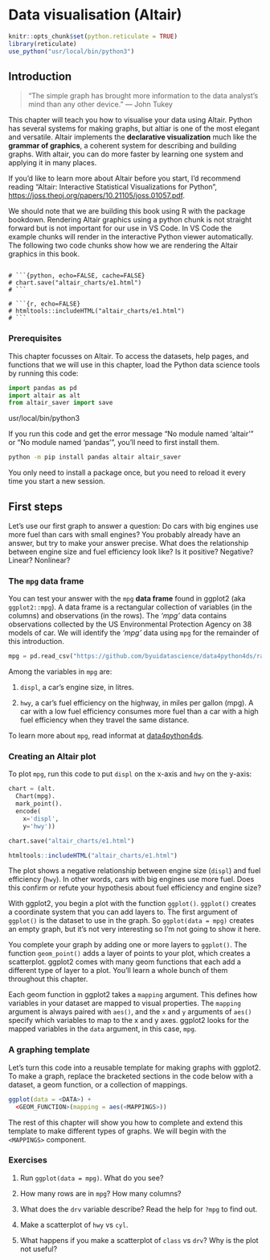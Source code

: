 # Data visualisation (Altair)

```r
knitr::opts_chunk$set(python.reticulate = TRUE)
library(reticulate)
use_python("usr/local/bin/python3")
```


## Introduction

> "The simple graph has brought more information to the data analyst’s mind 
> than any other device." --- John Tukey

This chapter will teach you how to visualise your data using Altair. Python has several systems for making graphs, but altiar is one of the most elegant and versatile. Altair implements the __declarative visualization__ much like the __grammar of graphics__, a coherent system for describing and building graphs. With altair, you can do more faster by learning one system and applying it in many places.

If you'd like to learn more about Altair before you start, I'd recommend reading "Altair: Interactive Statistical Visualizations for Python", <https://joss.theoj.org/papers/10.21105/joss.01057.pdf>.

We should note that we are building this book using R with the package bookdown.  Rendering Altair graphics using a python chunk is not straight forward but is not important for our use in VS Code. In VS Code the example chunks will render in the interactive Python viewer automatically. The following two code chunks show how we are rendering the Altair graphics in this book.

```

# ```{python, echo=FALSE, cache=FALSE}
# chart.save("altair_charts/e1.html")
# ```

# ```{r, echo=FALSE}
# htmltools::includeHTML("altair_charts/e1.html")
# ```

```

### Prerequisites

This chapter focusses on Altair. To access the datasets, help pages, and functions that we will use in this chapter, load the Python data science tools by running this code:

```python

import pandas as pd   
import altair as alt   
from altair_saver import save

```

usr/local/bin/python3

If you run this code and get the error message "No module named 'altair'" or "No module named 'pandas'", you'll need to first install them.

```bash
python -m pip install pandas altair altair_saver
```

You only need to install a package once, but you need to reload it every time you start a new session.

## First steps

Let's use our first graph to answer a question: Do cars with big engines use more fuel than cars with small engines? You probably already have an answer, but try to make your answer precise. What does the relationship between engine size and fuel efficiency look like? Is it positive? Negative? Linear? Nonlinear?

### The `mpg` data frame

You can test your answer with the `mpg` __data frame__ found in ggplot2 (aka  `ggplot2::mpg`). A data frame is a rectangular collection of variables (in the columns) and observations (in the rows). The *'mpg'* data contains observations collected by the US Environmental Protection Agency on 38 models of car. We will identify the *'mpg'* data using `mpg` for the remainder of this introduction.

```python

mpg = pd.read_csv("https://github.com/byuidatascience/data4python4ds/raw/master/data-raw/mpg/mpg.csv")

```

Among the variables in `mpg` are:

1. `displ`, a car's engine size, in litres.

1. `hwy`, a car's fuel efficiency on the highway, in miles per gallon (mpg). 
  A car with a low fuel efficiency consumes more fuel than a car with a high 
  fuel efficiency when they travel the same distance. 

To learn more about `mpg`, read informat at [data4python4ds](https://github.com/byuidatascience/data4python4ds/blob/master/data.md).

### Creating an Altair plot

To plot `mpg`, run this code to put `displ` on the x-axis and `hwy` on the y-axis:

```python

chart = (alt.
  Chart(mpg).
  mark_point().
  encode(
    x='displ',
    y='hwy'))

```

```python
chart.save("altair_charts/e1.html")
```

```r
htmltools::includeHTML("altair_charts/e1.html")
```

The plot shows a negative relationship between engine size (`displ`) and fuel efficiency (`hwy`). In other words, cars with big engines use more fuel. Does this confirm or refute your hypothesis about fuel efficiency and engine size?

With ggplot2, you begin a plot with the function `ggplot()`. `ggplot()` creates a coordinate system that you can add layers to. The first argument of `ggplot()` is the dataset to use in the graph. So `ggplot(data = mpg)` creates an empty graph, but it's not very interesting so I'm not going to show it here.

You complete your graph by adding one or more layers to `ggplot()`. The function `geom_point()` adds a layer of points to your plot, which creates a scatterplot. ggplot2 comes with many geom functions that each add a different type of layer to a plot. You'll learn a whole bunch of them throughout this chapter.

Each geom function in ggplot2 takes a `mapping` argument. This defines how variables in your dataset are mapped to visual properties. The `mapping` argument is always paired with `aes()`, and the `x` and `y` arguments of `aes()` specify which variables to map to the x and y axes. ggplot2 looks for the mapped variables in the `data` argument, in this case, `mpg`.

### A graphing template

Let's turn this code into a reusable template for making graphs with ggplot2. To make a graph, replace the bracketed sections in the code below with a dataset, a geom function, or a collection of mappings.

```r
ggplot(data = <DATA>) + 
  <GEOM_FUNCTION>(mapping = aes(<MAPPINGS>))
```

The rest of this chapter will show you how to complete and extend this template to make different types of graphs. We will begin with the `<MAPPINGS>` component.

### Exercises

1.  Run `ggplot(data = mpg)`. What do you see?

1.  How many rows are in `mpg`? How many columns?

1.  What does the `drv` variable describe?  Read the help for `?mpg` to find
    out.
     
1.  Make a scatterplot of `hwy` vs `cyl`.

1.  What happens if you make a scatterplot of `class` vs `drv`? Why is
    the plot not useful?

<!-- ## Aesthetic mappings -->

<!-- > "The greatest value of a picture is when it forces us to notice what we -->
<!-- > never expected to see." --- John Tukey -->

<!-- In the plot below, one group of points (highlighted in red) seems to fall outside of the linear trend. These cars have a higher mileage than you might expect. How can you explain these cars?  -->

<!-- ```{r, echo = FALSE} -->
<!-- ggplot(data = mpg, mapping = aes(x = displ, y = hwy)) + -->
<!--   geom_point() +  -->
<!--   geom_point(data = dplyr::filter(mpg, displ > 5, hwy > 20), colour = "red", size = 2.2) -->
<!-- ``` -->

<!-- Let's hypothesize that the cars are hybrids. One way to test this hypothesis is to look at the `class` value for each car. The `class` variable of the `mpg` dataset classifies cars into groups such as compact, midsize, and SUV. If the outlying points are hybrids, they should be classified as compact cars or, perhaps, subcompact cars (keep in mind that this data was collected before hybrid trucks and SUVs became popular). -->

<!-- You can add a third variable, like `class`, to a two dimensional scatterplot by mapping it to an __aesthetic__. An aesthetic is a visual property of the objects in your plot. Aesthetics include things like the size, the shape, or the color of your points. You can display a point (like the one below) in different ways by changing the values of its aesthetic properties. Since we already use the word "value" to describe data, let's use the word "level" to describe aesthetic properties. Here we change the levels of a point's size, shape, and color to make the point small, triangular, or blue: -->

<!-- ```{r, echo = FALSE, asp = 1/4} -->
<!-- ggplot() + -->
<!--   geom_point(aes(1, 1), size = 20) + -->
<!--   geom_point(aes(2, 1), size = 10) +  -->
<!--   geom_point(aes(3, 1), size = 20, shape = 17) +  -->
<!--   geom_point(aes(4, 1), size = 20, colour = "blue") +  -->
<!--   scale_x_continuous(NULL, limits = c(0.5, 4.5), labels = NULL) +  -->
<!--   scale_y_continuous(NULL, limits = c(0.9, 1.1), labels = NULL) +  -->
<!--   theme(aspect.ratio = 1/3) -->
<!-- ``` -->

<!-- You can convey information about your data by mapping the aesthetics in your plot to the variables in your dataset. For example, you can map the colors of your points to the `class` variable to reveal the class of each car. -->

<!-- ```{r} -->
<!-- ggplot(data = mpg) +  -->
<!--   geom_point(mapping = aes(x = displ, y = hwy, color = class)) -->
<!-- ``` -->

<!-- (If you prefer British English, like Hadley, you can use `colour` instead of `color`.) -->

<!-- To map an aesthetic to a variable, associate the name of the aesthetic to the name of the variable inside `aes()`. ggplot2 will automatically assign a unique level of the aesthetic (here a unique color) to each unique value of the variable, a process known as __scaling__. ggplot2 will also add a legend that explains which levels correspond to which values. -->

<!-- The colors reveal that many of the unusual points are two-seater cars. These cars don't seem like hybrids, and are, in fact, sports cars! Sports cars have large engines like SUVs and pickup trucks, but small bodies like midsize and compact cars, which improves their gas mileage. In hindsight, these cars were unlikely to be hybrids since they have large engines. -->

<!-- In the above example, we mapped `class` to the color aesthetic, but we could have mapped `class` to the size aesthetic in the same way. In this case, the exact size of each point would reveal its class affiliation. We get a _warning_ here, because mapping an unordered variable (`class`) to an ordered aesthetic (`size`) is not a good idea. -->

<!-- ```{r} -->
<!-- ggplot(data = mpg) +  -->
<!--   geom_point(mapping = aes(x = displ, y = hwy, size = class)) -->
<!-- ``` -->

<!-- Or we could have mapped `class` to the _alpha_ aesthetic, which controls the transparency of the points, or to the shape aesthetic, which controls the shape of the points. -->

<!-- ```{r out.width = "50%", fig.align = 'default', warning = FALSE, fig.asp = 1/2, fig.cap =""} -->
<!-- # Left -->
<!-- ggplot(data = mpg) +  -->
<!--   geom_point(mapping = aes(x = displ, y = hwy, alpha = class)) -->

<!-- # Right -->
<!-- ggplot(data = mpg) +  -->
<!--   geom_point(mapping = aes(x = displ, y = hwy, shape = class)) -->
<!-- ``` -->

<!-- What happened to the SUVs? ggplot2 will only use six shapes at a time. By default, additional groups will go unplotted when you use the shape aesthetic. -->

<!-- For each aesthetic, you use `aes()` to associate the name of the aesthetic with a variable to display. The `aes()` function gathers together each of the aesthetic mappings used by a layer and passes them to the layer's mapping argument. The syntax highlights a useful insight about `x` and `y`: the x and y locations of a point are themselves aesthetics, visual properties that you can map to variables to display information about the data.  -->

<!-- Once you map an aesthetic, ggplot2 takes care of the rest. It selects a reasonable scale to use with the aesthetic, and it constructs a legend that explains the mapping between levels and values. For x and y aesthetics, ggplot2 does not create a legend, but it creates an axis line with tick marks and a label. The axis line acts as a legend; it explains the mapping between locations and values. -->

<!-- You can also _set_ the aesthetic properties of your geom manually. For example, we can make all of the points in our plot blue: -->

<!-- ```{r} -->
<!-- ggplot(data = mpg) +  -->
<!--   geom_point(mapping = aes(x = displ, y = hwy), color = "blue") -->
<!-- ``` -->

<!-- Here, the color doesn't convey information about a variable, but only changes the appearance of the plot. To set an aesthetic manually, set the aesthetic by name as an argument of your geom function; i.e. it goes _outside_ of `aes()`. You'll need to pick a level that makes sense for that aesthetic: -->

<!-- * The name of a color as a character string. -->

<!-- * The size of a point in mm. -->

<!-- * The shape of a point as a number, as shown in Figure \@ref(fig:shapes). -->

<!-- ```{r shapes, echo = FALSE, out.width = "75%", fig.asp = 1/3, fig.cap="R has 25 built in shapes that are identified by numbers. There are some seeming duplicates: for example, 0, 15, and 22 are all squares. The difference comes from the interaction of the `colour` and `fill` aesthetics. The hollow shapes (0--14) have a border determined by `colour`; the solid shapes (15--18) are filled with `colour`; the filled shapes (21--24) have a border of `colour` and are filled with `fill`.", warning = FALSE} -->
<!-- shapes <- tibble( -->
<!--   shape = c(0, 1, 2, 5, 3, 4, 6:19, 22, 21, 24, 23, 20), -->
<!--   x = (0:24 %/% 5) / 2, -->
<!--   y = (-(0:24 %% 5)) / 4 -->
<!-- ) -->
<!-- ggplot(shapes, aes(x, y)) +  -->
<!--   geom_point(aes(shape = shape), size = 5, fill = "red") + -->
<!--   geom_text(aes(label = shape), hjust = 0, nudge_x = 0.15) + -->
<!--   scale_shape_identity() + -->
<!--   expand_limits(x = 4.1) + -->
<!--   scale_x_continuous(NULL, breaks = NULL) +  -->
<!--   scale_y_continuous(NULL, breaks = NULL, limits = c(-1.2, 0.2)) +  -->
<!--   theme_minimal() + -->
<!--   theme(aspect.ratio = 1/2.75) -->
<!-- ``` -->

<!-- ### Exercises -->

<!-- 1.  What's gone wrong with this code? Why are the points not blue? -->

<!--     ```{r} -->
<!--     ggplot(data = mpg) +  -->
<!--       geom_point(mapping = aes(x = displ, y = hwy, color = "blue")) -->
<!--     ``` -->

<!-- 1.  Which variables in `mpg` are categorical? Which variables are continuous?  -->
<!--     (Hint: type `?mpg` to read the documentation for the dataset). How -->
<!--     can you see this information when you run `mpg`? -->

<!-- 1.  Map a continuous variable to `color`, `size`, and `shape`. How do -->
<!--     these aesthetics behave differently for categorical vs. continuous -->
<!--     variables?  -->

<!-- 1.  What happens if you map the same variable to multiple aesthetics?  -->

<!-- 1.  What does the `stroke` aesthetic do? What shapes does it work with? -->
<!--     (Hint: use `?geom_point`) -->

<!-- 1.  What happens if you map an aesthetic to something other than a variable  -->
<!--     name, like `aes(colour = displ < 5)`?  Note, you'll also need to specify x and y. -->

<!-- ## Common problems -->

<!-- As you start to run R code, you're likely to run into problems. Don't worry --- it happens to everyone. I have been writing R code for years, and every day I still write code that doesn't work!  -->

<!-- Start by carefully comparing the code that you're running to the code in the book. R is extremely picky, and a misplaced character can make all the difference. Make sure that every `(` is matched with a `)` and every `"` is paired with another `"`. Sometimes you'll run the code and nothing happens. Check the left-hand of your console: if it's a `+`, it means that R doesn't think you've typed a complete expression and it's waiting for you to finish it. In this case, it's usually easy to start from scratch again by pressing ESCAPE to abort processing the current command. -->

<!-- One common problem when creating ggplot2 graphics is to put the `+` in the wrong place: it has to come at the end of the line, not the start. In other words, make sure you haven't accidentally written code like this: -->

<!-- ```R -->
<!-- ggplot(data = mpg)  -->
<!-- + geom_point(mapping = aes(x = displ, y = hwy)) -->
<!-- ``` -->

<!-- If you're still stuck, try the help. You can get help about any R function by running `?function_name` in the console, or selecting the function name and pressing F1 in RStudio. Don't worry if the help doesn't seem that helpful - instead skip down to the examples and look for code that matches what you're trying to do. -->

<!-- If that doesn't help, carefully read the error message. Sometimes the answer will be buried there! But when you're new to R, the answer might be in the error message but you don't yet know how to understand it. Another great tool is Google: try googling the error message, as it's likely someone else has had the same problem, and has gotten help online. -->

<!-- ## Facets -->

<!-- One way to add additional variables is with aesthetics. Another way, particularly useful for categorical variables, is to split your plot into __facets__, subplots that each display one subset of the data.  -->

<!-- To facet your plot by a single variable, use `facet_wrap()`. The first argument of `facet_wrap()` should be a formula, which you create with `~` followed by a variable name (here "formula" is the name of a data structure in R, not a synonym for "equation"). The variable that you pass to `facet_wrap()` should be discrete.  -->

<!-- ```{r} -->
<!-- ggplot(data = mpg) +  -->
<!--   geom_point(mapping = aes(x = displ, y = hwy)) +  -->
<!--   facet_wrap(~ class, nrow = 2) -->
<!-- ``` -->

<!-- To facet your plot on the combination of two variables, add `facet_grid()` to your plot call. The first argument of `facet_grid()` is also a formula. This time the formula should contain two variable names separated by a `~`.  -->

<!-- ```{r} -->
<!-- ggplot(data = mpg) +  -->
<!--   geom_point(mapping = aes(x = displ, y = hwy)) +  -->
<!--   facet_grid(drv ~ cyl) -->
<!-- ``` -->

<!-- If you prefer to not facet in the rows or columns dimension, use a `.` instead of a variable name, e.g. `+ facet_grid(. ~ cyl)`. -->

<!-- ### Exercises -->

<!-- 1.  What happens if you facet on a continuous variable? -->

<!-- 1.  What do the empty cells in plot with `facet_grid(drv ~ cyl)` mean? -->
<!--     How do they relate to this plot? -->

<!--     ```{r, eval = FALSE} -->
<!--     ggplot(data = mpg) +  -->
<!--       geom_point(mapping = aes(x = drv, y = cyl)) -->
<!--     ``` -->

<!-- 1.  What plots does the following code make? What does `.` do? -->

<!--     ```{r eval = FALSE} -->
<!--     ggplot(data = mpg) +  -->
<!--       geom_point(mapping = aes(x = displ, y = hwy)) + -->
<!--       facet_grid(drv ~ .) -->

<!--     ggplot(data = mpg) +  -->
<!--       geom_point(mapping = aes(x = displ, y = hwy)) + -->
<!--       facet_grid(. ~ cyl) -->
<!--     ``` -->

<!-- 1.  Take the first faceted plot in this section: -->

<!--     ```{r, eval = FALSE} -->
<!--     ggplot(data = mpg) +  -->
<!--       geom_point(mapping = aes(x = displ, y = hwy)) +  -->
<!--       facet_wrap(~ class, nrow = 2) -->
<!--     ``` -->

<!--     What are the advantages to using faceting instead of the colour aesthetic? -->
<!--     What are the disadvantages? How might the balance change if you had a  -->
<!--     larger dataset? -->

<!-- 1.  Read `?facet_wrap`. What does `nrow` do? What does `ncol` do? What other -->
<!--     options control the layout of the individual panels? Why doesn't -->
<!--     `facet_grid()` have `nrow` and `ncol` arguments? -->

<!-- 1.  When using `facet_grid()` you should usually put the variable with more -->
<!--     unique levels in the columns. Why? -->

<!-- ## Geometric objects -->

<!-- How are these two plots similar?  -->

<!-- ```{r echo = FALSE, out.width = "50%", fig.align="default", message = FALSE} -->
<!-- ggplot(data = mpg) +  -->
<!--   geom_point(mapping = aes(x = displ, y = hwy)) -->

<!-- ggplot(data = mpg) +  -->
<!--   geom_smooth(mapping = aes(x = displ, y = hwy)) -->
<!-- ``` -->

<!-- Both plots contain the same x variable, the same y variable, and both describe the same data. But the plots are not identical. Each plot uses a different visual object to represent the data. In ggplot2 syntax, we say that they use different __geoms__. -->

<!-- A __geom__ is the geometrical object that a plot uses to represent data. People often describe plots by the type of geom that the plot uses. For example, bar charts use bar geoms, line charts use line geoms, boxplots use boxplot geoms, and so on. Scatterplots break the trend; they use the point geom. As we see above, you can use different geoms to plot the same data. The plot on the left uses the point geom, and the plot on the right uses the smooth geom, a smooth line fitted to the data.  -->

<!-- To change the geom in your plot, change the geom function that you add to `ggplot()`. For instance, to make the plots above, you can use this code: -->

<!-- ```{r eval = FALSE} -->
<!-- # left -->
<!-- ggplot(data = mpg) +  -->
<!--   geom_point(mapping = aes(x = displ, y = hwy)) -->

<!-- # right -->
<!-- ggplot(data = mpg) +  -->
<!--   geom_smooth(mapping = aes(x = displ, y = hwy)) -->
<!-- ``` -->

<!-- Every geom function in ggplot2 takes a `mapping` argument. However, not every aesthetic works with every geom. You could set the shape of a point, but you couldn't set the "shape" of a line. On the other hand, you _could_ set the linetype of a line. `geom_smooth()` will draw a different line, with a different linetype, for each unique value of the variable that you map to linetype. -->

<!-- ```{r message = FALSE} -->
<!-- ggplot(data = mpg) +  -->
<!--   geom_smooth(mapping = aes(x = displ, y = hwy, linetype = drv)) -->
<!-- ``` -->

<!-- Here `geom_smooth()` separates the cars into three lines based on their `drv` value, which describes a car's drivetrain. One line describes all of the points with a `4` value, one line describes all of the points with an `f` value, and one line describes all of the points with an `r` value. Here, `4` stands for four-wheel drive, `f` for front-wheel drive, and `r` for rear-wheel drive. -->

<!-- If this sounds strange, we can make it more clear by overlaying the lines on top of the raw data and then coloring everything according to `drv`.  -->

<!-- ```{r echo = FALSE, message = FALSE} -->
<!-- ggplot(data = mpg, mapping = aes(x = displ, y = hwy, color = drv)) +  -->
<!--   geom_point() + -->
<!--   geom_smooth(mapping = aes(linetype = drv)) -->
<!-- ``` -->

<!-- Notice that this plot contains two geoms in the same graph! If this makes you excited, buckle up. We will learn how to place multiple geoms in the same plot very soon. -->

<!-- ggplot2 provides over 40 geoms, and extension packages provide even more (see <https://www.ggplot2-exts.org> for a sampling). The best way to get a comprehensive overview is the ggplot2 cheatsheet, which you can find at <http://rstudio.com/cheatsheets>. To learn more about any single geom, use help: `?geom_smooth`. -->

<!-- Many geoms, like `geom_smooth()`, use a single geometric object to display multiple rows of data. For these geoms, you can set the `group` aesthetic to a categorical variable to draw multiple objects. ggplot2 will draw a separate object for each unique value of the grouping variable. In practice, ggplot2 will automatically group the data for these geoms whenever you map an aesthetic to a discrete variable (as in the `linetype` example). It is convenient to rely on this feature because the group aesthetic by itself does not add a legend or distinguishing features to the geoms. -->

<!-- ```{r, fig.width = 3, fig.align = 'default', out.width = "33%", message = FALSE} -->
<!-- ggplot(data = mpg) + -->
<!--   geom_smooth(mapping = aes(x = displ, y = hwy)) -->

<!-- ggplot(data = mpg) + -->
<!--   geom_smooth(mapping = aes(x = displ, y = hwy, group = drv)) -->

<!-- ggplot(data = mpg) + -->
<!--   geom_smooth( -->
<!--     mapping = aes(x = displ, y = hwy, color = drv), -->
<!--     show.legend = FALSE -->
<!--   ) -->
<!-- ``` -->

<!-- To display multiple geoms in the same plot, add multiple geom functions to `ggplot()`: -->

<!-- ```{r, message = FALSE} -->
<!-- ggplot(data = mpg) +  -->
<!--   geom_point(mapping = aes(x = displ, y = hwy)) + -->
<!--   geom_smooth(mapping = aes(x = displ, y = hwy)) -->
<!-- ``` -->

<!-- This, however, introduces some duplication in our code. Imagine if you wanted to change the y-axis to display `cty` instead of `hwy`. You'd need to change the variable in two places, and you might forget to update one. You can avoid this type of repetition by passing a set of mappings to `ggplot()`. ggplot2 will treat these mappings as global mappings that apply to each geom in the graph.  In other words, this code will produce the same plot as the previous code: -->

<!-- ```{r, eval = FALSE} -->
<!-- ggplot(data = mpg, mapping = aes(x = displ, y = hwy)) +  -->
<!--   geom_point() +  -->
<!--   geom_smooth() -->
<!-- ``` -->

<!-- If you place mappings in a geom function, ggplot2 will treat them as local mappings for the layer. It will use these mappings to extend or overwrite the global mappings _for that layer only_. This makes it possible to display different aesthetics in different layers. -->

<!-- ```{r, message = FALSE} -->
<!-- ggplot(data = mpg, mapping = aes(x = displ, y = hwy)) +  -->
<!--   geom_point(mapping = aes(color = class)) +  -->
<!--   geom_smooth() -->
<!-- ``` -->

<!-- You can use the same idea to specify different `data` for each layer. Here, our smooth line displays just a subset of the `mpg` dataset, the subcompact cars. The local data argument in `geom_smooth()` overrides the global data argument in `ggplot()` for that layer only. -->

<!-- ```{r, message = FALSE} -->
<!-- ggplot(data = mpg, mapping = aes(x = displ, y = hwy)) +  -->
<!--   geom_point(mapping = aes(color = class)) +  -->
<!--   geom_smooth(data = filter(mpg, class == "subcompact"), se = FALSE) -->
<!-- ``` -->

<!-- (You'll learn how `filter()` works in the chapter on data transformations: for now, just know that this command selects only the subcompact cars.) -->

<!-- ### Exercises -->

<!-- 1.  What geom would you use to draw a line chart? A boxplot?  -->
<!--     A histogram? An area chart? -->

<!-- 1.  Run this code in your head and predict what the output will look like. -->
<!--     Then, run the code in R and check your predictions. -->

<!--     ```{r, eval = FALSE} -->
<!--     ggplot(data = mpg, mapping = aes(x = displ, y = hwy, color = drv)) +  -->
<!--       geom_point() +  -->
<!--       geom_smooth(se = FALSE) -->
<!--     ``` -->

<!-- 1.  What does `show.legend = FALSE` do?  What happens if you remove it?   -->
<!--     Why do you think I used it earlier in the chapter? -->

<!-- 1.  What does the `se` argument to `geom_smooth()` do? -->


<!-- 1.  Will these two graphs look different? Why/why not? -->

<!--     ```{r, eval = FALSE} -->
<!--     ggplot(data = mpg, mapping = aes(x = displ, y = hwy)) +  -->
<!--       geom_point() +  -->
<!--       geom_smooth() -->

<!--     ggplot() +  -->
<!--       geom_point(data = mpg, mapping = aes(x = displ, y = hwy)) +  -->
<!--       geom_smooth(data = mpg, mapping = aes(x = displ, y = hwy)) -->
<!--     ``` -->

<!-- 1.  Recreate the R code necessary to generate the following graphs. -->

<!--     ```{r echo = FALSE, fig.width = 3, out.width = "50%", fig.align = "default", message = FALSE} -->
<!--     ggplot(data = mpg, mapping = aes(x = displ, y = hwy)) +  -->
<!--       geom_point() +  -->
<!--       geom_smooth(se = FALSE) -->
<!--     ggplot(data = mpg, mapping = aes(x = displ, y = hwy)) +  -->
<!--       geom_smooth(aes(group = drv), se = FALSE) + -->
<!--       geom_point() -->
<!--     ggplot(data = mpg, mapping = aes(x = displ, y = hwy, color = drv)) +  -->
<!--       geom_point() +  -->
<!--       geom_smooth(se = FALSE) -->
<!--     ggplot(data = mpg, mapping = aes(x = displ, y = hwy)) +  -->
<!--       geom_point(aes(color = drv)) +  -->
<!--       geom_smooth(se = FALSE) -->
<!--     ggplot(data = mpg, mapping = aes(x = displ, y = hwy)) +  -->
<!--       geom_point(aes(color = drv)) + -->
<!--       geom_smooth(aes(linetype = drv), se = FALSE) -->
<!--     ggplot(data = mpg, mapping = aes(x = displ, y = hwy)) +  -->
<!--       geom_point(size = 4, colour = "white") +  -->
<!--       geom_point(aes(colour = drv)) -->
<!--     ``` -->

<!-- ## Statistical transformations -->

<!-- Next, let's take a look at a bar chart. Bar charts seem simple, but they are interesting because they reveal something subtle about plots. Consider a basic bar chart, as drawn with `geom_bar()`. The following chart displays the total number of diamonds in the `diamonds` dataset, grouped by `cut`. The `diamonds` dataset comes in ggplot2 and contains information about ~54,000 diamonds, including the `price`, `carat`, `color`, `clarity`, and `cut` of each diamond. The chart shows that more diamonds are available with high quality cuts than with low quality cuts.  -->

<!-- ```{r} -->
<!-- ggplot(data = diamonds) +  -->
<!--   geom_bar(mapping = aes(x = cut)) -->
<!-- ``` -->

<!-- On the x-axis, the chart displays `cut`, a variable from `diamonds`. On the y-axis, it displays count, but count is not a variable in `diamonds`! Where does count come from? Many graphs, like scatterplots, plot the raw values of your dataset. Other graphs, like bar charts, calculate new values to plot: -->

<!-- * bar charts, histograms, and frequency polygons bin your data  -->
<!--   and then plot bin counts, the number of points that fall in each bin. -->

<!-- * smoothers fit a model to your data and then plot predictions from the -->
<!--   model. -->

<!-- * boxplots compute a robust summary of the distribution and then display a  -->
<!--   specially formatted box. -->

<!-- The algorithm used to calculate new values for a graph is called a __stat__, short for statistical transformation. The figure below describes how this process works with `geom_bar()`. -->

<!-- ```{r, echo = FALSE, out.width = "100%"} -->
<!-- knitr::include_graphics("images/visualization-stat-bar.png") -->
<!-- ``` -->

<!-- You can learn which stat a geom uses by inspecting the default value for the `stat` argument. For example, `?geom_bar` shows that the default value for `stat` is "count", which means that `geom_bar()` uses `stat_count()`. `stat_count()` is documented on the same page as `geom_bar()`, and if you scroll down you can find a section called "Computed variables". That describes how it computes two new variables: `count` and `prop`. -->

<!-- You can generally use geoms and stats interchangeably. For example, you can recreate the previous plot using `stat_count()` instead of `geom_bar()`: -->

<!-- ```{r} -->
<!-- ggplot(data = diamonds) +  -->
<!--   stat_count(mapping = aes(x = cut)) -->
<!-- ``` -->

<!-- This works because every geom has a default stat; and every stat has a default geom. This means that you can typically use geoms without worrying about the underlying statistical transformation. There are three reasons you might need to use a stat explicitly: -->

<!-- 1.  You might want to override the default stat. In the code below, I change  -->
<!--     the stat of `geom_bar()` from count (the default) to identity. This lets  -->
<!--     me map the height of the bars to the raw values of a $y$ variable.  -->
<!--     Unfortunately when people talk about bar charts casually, they might be -->
<!--     referring to this type of bar chart, where the height of the bar is already -->
<!--     present in the data, or the previous bar chart where the height of the bar -->
<!--     is generated by counting rows. -->

<!--     ```{r, warning = FALSE} -->
<!--     demo <- tribble( -->
<!--       ~cut,         ~freq, -->
<!--       "Fair",       1610, -->
<!--       "Good",       4906, -->
<!--       "Very Good",  12082, -->
<!--       "Premium",    13791, -->
<!--       "Ideal",      21551 -->
<!--     ) -->

<!--     ggplot(data = demo) + -->
<!--       geom_bar(mapping = aes(x = cut, y = freq), stat = "identity") -->
<!--     ``` -->

<!--     (Don't worry that you haven't seen `<-` or `tribble()` before. You might be -->
<!--     able to guess at their meaning from the context, and you'll learn exactly -->
<!--     what they do soon!) -->

<!-- 1.  You might want to override the default mapping from transformed variables -->
<!--     to aesthetics. For example, you might want to display a bar chart of -->
<!--     proportion, rather than count: -->

<!--     ```{r} -->
<!--     ggplot(data = diamonds) +  -->
<!--       geom_bar(mapping = aes(x = cut, y = stat(prop), group = 1)) -->
<!--     ``` -->

<!--     To find the variables computed by the stat, look for the help section -->
<!--     titled "computed variables". -->

<!-- 1.  You might want to draw greater attention to the statistical transformation -->
<!--     in your code. For example, you might use `stat_summary()`, which -->
<!--     summarises the y values for each unique x value, to draw  -->
<!--     attention to the summary that you're computing: -->

<!--     ```{r} -->
<!--     ggplot(data = diamonds) +  -->
<!--       stat_summary( -->
<!--         mapping = aes(x = cut, y = depth), -->
<!--         fun.ymin = min, -->
<!--         fun.ymax = max, -->
<!--         fun.y = median -->
<!--       ) -->
<!--     ``` -->

<!-- ggplot2 provides over 20 stats for you to use. Each stat is a function, so you can get help in the usual way, e.g. `?stat_bin`. To see a complete list of stats, try the ggplot2 cheatsheet. -->

<!-- ### Exercises -->

<!-- 1.  What is the default geom associated with `stat_summary()`? How could -->
<!--     you rewrite the previous plot to use that geom function instead of the  -->
<!--     stat function? -->

<!-- 1.  What does `geom_col()` do? How is it different to `geom_bar()`? -->

<!-- 1.  Most geoms and stats come in pairs that are almost always used in  -->
<!--     concert. Read through the documentation and make a list of all the  -->
<!--     pairs. What do they have in common? -->

<!-- 1.  What variables does `stat_smooth()` compute? What parameters control -->
<!--     its behaviour? -->

<!-- 1.  In our proportion bar chart, we need to set `group = 1`. Why? In other -->
<!--     words what is the problem with these two graphs? -->

<!--     ```{r, eval = FALSE} -->
<!--     ggplot(data = diamonds) +  -->
<!--       geom_bar(mapping = aes(x = cut, y = ..prop..)) -->
<!--     ggplot(data = diamonds) +  -->
<!--       geom_bar(mapping = aes(x = cut, fill = color, y = ..prop..)) -->
<!--     ``` -->


<!-- ## Position adjustments -->

<!-- There's one more piece of magic associated with bar charts. You can colour a bar chart using either the `colour` aesthetic, or, more usefully, `fill`: -->

<!-- ```{r out.width = "50%", fig.align = "default"} -->
<!-- ggplot(data = diamonds) +  -->
<!--   geom_bar(mapping = aes(x = cut, colour = cut)) -->
<!-- ggplot(data = diamonds) +  -->
<!--   geom_bar(mapping = aes(x = cut, fill = cut)) -->
<!-- ``` -->

<!-- Note what happens if you map the fill aesthetic to another variable, like `clarity`: the bars are automatically stacked. Each colored rectangle represents a combination of `cut` and `clarity`. -->

<!-- ```{r} -->
<!-- ggplot(data = diamonds) +  -->
<!--   geom_bar(mapping = aes(x = cut, fill = clarity)) -->
<!-- ``` -->

<!-- The stacking is performed automatically by the __position adjustment__ specified by the `position` argument. If you don't want a stacked bar chart, you can use one of three other options: `"identity"`, `"dodge"` or `"fill"`. -->

<!-- *   `position = "identity"` will place each object exactly where it falls in  -->
<!--     the context of the graph. This is not very useful for bars, because it -->
<!--     overlaps them. To see that overlapping we either need to make the bars -->
<!--     slightly transparent by setting `alpha` to a small value, or completely -->
<!--     transparent by setting `fill = NA`. -->

<!--     ```{r out.width = "50%", fig.align = "default"} -->
<!--     ggplot(data = diamonds, mapping = aes(x = cut, fill = clarity)) +  -->
<!--       geom_bar(alpha = 1/5, position = "identity") -->
<!--     ggplot(data = diamonds, mapping = aes(x = cut, colour = clarity)) +  -->
<!--       geom_bar(fill = NA, position = "identity") -->
<!--     ``` -->

<!--     The identity position adjustment is more useful for 2d geoms, like points, -->
<!--     where it is the default. -->

<!-- *   `position = "fill"` works like stacking, but makes each set of stacked bars -->
<!--     the same height. This makes it easier to compare proportions across  -->
<!--     groups. -->

<!--     ```{r} -->
<!--     ggplot(data = diamonds) +  -->
<!--       geom_bar(mapping = aes(x = cut, fill = clarity), position = "fill") -->
<!--     ``` -->

<!-- *   `position = "dodge"` places overlapping objects directly _beside_ one  -->
<!--     another. This makes it easier to compare individual values. -->

<!--     ```{r} -->
<!--     ggplot(data = diamonds) +  -->
<!--       geom_bar(mapping = aes(x = cut, fill = clarity), position = "dodge") -->
<!--     ``` -->

<!-- There's one other type of adjustment that's not useful for bar charts, but it can be very useful for scatterplots. Recall our first scatterplot. Did you notice that the plot displays only 126 points, even though there are 234 observations in the dataset? -->

<!-- ```{r echo = FALSE} -->
<!-- ggplot(data = mpg) +  -->
<!--   geom_point(mapping = aes(x = displ, y = hwy)) -->
<!-- ``` -->

<!-- The values of `hwy` and `displ` are rounded so the points appear on a grid and many points overlap each other. This problem is known as __overplotting__. This arrangement makes it hard to see where the mass of the data is. Are the data points spread equally throughout the graph, or is there one special combination of `hwy` and `displ` that contains 109 values?  -->

<!-- You can avoid this gridding by setting the position adjustment to "jitter".  `position = "jitter"` adds a small amount of random noise to each point. This spreads the points out because no two points are likely to receive the same amount of random noise. -->

<!-- ```{r} -->
<!-- ggplot(data = mpg) +  -->
<!--   geom_point(mapping = aes(x = displ, y = hwy), position = "jitter") -->
<!-- ``` -->

<!-- Adding randomness seems like a strange way to improve your plot, but while it makes your graph less accurate at small scales, it makes your graph _more_ revealing at large scales. Because this is such a useful operation, ggplot2 comes with a shorthand for `geom_point(position = "jitter")`: `geom_jitter()`. -->

<!-- To learn more about a position adjustment, look up the help page associated with each adjustment: `?position_dodge`, `?position_fill`, `?position_identity`, `?position_jitter`, and `?position_stack`. -->

<!-- ### Exercises -->

<!-- 1.  What is the problem with this plot? How could you improve it? -->

<!--     ```{r} -->
<!--     ggplot(data = mpg, mapping = aes(x = cty, y = hwy)) +  -->
<!--       geom_point() -->
<!--     ``` -->

<!-- 1.  What parameters to `geom_jitter()` control the amount of jittering? -->

<!-- 1.  Compare and contrast `geom_jitter()` with `geom_count()`. -->

<!-- 1.  What's the default position adjustment for `geom_boxplot()`? Create -->
<!--     a visualisation of the `mpg` dataset that demonstrates it. -->

<!-- ## Coordinate systems -->

<!-- Coordinate systems are probably the most complicated part of ggplot2. The default coordinate system is the Cartesian coordinate system where the x and y positions act independently to determine the location of each point. There are a number of other coordinate systems that are occasionally helpful. -->

<!-- *   `coord_flip()` switches the x and y axes. This is useful (for example), -->
<!--     if you want horizontal boxplots. It's also useful for long labels: it's -->
<!--     hard to get them to fit without overlapping on the x-axis. -->

<!--     ```{r fig.width = 3, out.width = "50%", fig.align = "default"} -->
<!--     ggplot(data = mpg, mapping = aes(x = class, y = hwy)) +  -->
<!--       geom_boxplot() -->
<!--     ggplot(data = mpg, mapping = aes(x = class, y = hwy)) +  -->
<!--       geom_boxplot() + -->
<!--       coord_flip() -->
<!--     ``` -->

<!-- *   `coord_quickmap()` sets the aspect ratio correctly for maps. This is very -->
<!--     important if you're plotting spatial data with ggplot2 (which unfortunately -->
<!--     we don't have the space to cover in this book). -->

<!--     ```{r fig.width = 3, out.width = "50%", fig.align = "default", message = FALSE} -->
<!--     nz <- map_data("nz") -->

<!--     ggplot(nz, aes(long, lat, group = group)) + -->
<!--       geom_polygon(fill = "white", colour = "black") -->

<!--     ggplot(nz, aes(long, lat, group = group)) + -->
<!--       geom_polygon(fill = "white", colour = "black") + -->
<!--       coord_quickmap() -->
<!--     ``` -->

<!-- *   `coord_polar()` uses polar coordinates. Polar coordinates reveal an  -->
<!--     interesting connection between a bar chart and a Coxcomb chart. -->

<!--     ```{r fig.width = 3, out.width = "50%", fig.align = "default", fig.asp = 1} -->
<!--     bar <- ggplot(data = diamonds) +  -->
<!--       geom_bar( -->
<!--         mapping = aes(x = cut, fill = cut),  -->
<!--         show.legend = FALSE, -->
<!--         width = 1 -->
<!--       ) +  -->
<!--       theme(aspect.ratio = 1) + -->
<!--       labs(x = NULL, y = NULL) -->

<!--     bar + coord_flip() -->
<!--     bar + coord_polar() -->
<!--     ``` -->

<!-- ### Exercises -->

<!-- 1.  Turn a stacked bar chart into a pie chart using `coord_polar()`. -->

<!-- 1.  What does `labs()` do? Read the documentation. -->

<!-- 1.  What's the difference between `coord_quickmap()` and `coord_map()`? -->

<!-- 1.  What does the plot below tell you about the relationship between city -->
<!--     and highway mpg? Why is `coord_fixed()` important? What does  -->
<!--     `geom_abline()` do? -->

<!--     ```{r, fig.asp = 1, out.width = "50%"} -->
<!--     ggplot(data = mpg, mapping = aes(x = cty, y = hwy)) + -->
<!--       geom_point() +  -->
<!--       geom_abline() + -->
<!--       coord_fixed() -->
<!--     ``` -->

<!-- ## The layered grammar of graphics -->

<!-- In the previous sections, you learned much more than how to make scatterplots, bar charts, and boxplots. You learned a foundation that you can use to make _any_ type of plot with ggplot2. To see this, let's add position adjustments, stats, coordinate systems, and faceting to our code template: -->

<!-- ``` -->
<!-- ggplot(data = <DATA>) +  -->
<!--   <GEOM_FUNCTION>( -->
<!--      mapping = aes(<MAPPINGS>), -->
<!--      stat = <STAT>,  -->
<!--      position = <POSITION> -->
<!--   ) + -->
<!--   <COORDINATE_FUNCTION> + -->
<!--   <FACET_FUNCTION> -->
<!-- ``` -->

<!-- Our new template takes seven parameters, the bracketed words that appear in the template. In practice, you rarely need to supply all seven parameters to make a graph because ggplot2 will provide useful defaults for everything except the data, the mappings, and the geom function. -->

<!-- The seven parameters in the template compose the grammar of graphics, a formal system for building plots. The grammar of graphics is based on the insight that you can uniquely describe _any_ plot as a combination of a dataset, a geom, a set of mappings, a stat, a position adjustment, a coordinate system, and a faceting scheme.  -->

<!-- To see how this works, consider how you could build a basic plot from scratch: you could start with a dataset and then transform it into the information that you want to display (with a stat). -->

<!-- ```{r, echo = FALSE, out.width = "100%"} -->
<!-- knitr::include_graphics("images/visualization-grammar-1.png") -->
<!-- ``` -->

<!-- Next, you could choose a geometric object to represent each observation in the transformed data. You could then use the aesthetic properties of the geoms to represent variables in the data. You would map the values of each variable to the levels of an aesthetic. -->

<!-- ```{r, echo = FALSE, out.width = "100%"} -->
<!-- knitr::include_graphics("images/visualization-grammar-2.png") -->
<!-- ``` -->

<!-- You'd then select a coordinate system to place the geoms into. You'd use the location of the objects (which is itself an aesthetic property) to display the values of the x and y variables. At that point, you would have a complete graph, but you could further adjust the positions of the geoms within the coordinate system (a position adjustment) or split the graph into subplots (faceting). You could also extend the plot by adding one or more additional layers, where each additional layer uses a dataset, a geom, a set of mappings, a stat, and a position adjustment. -->

<!-- ```{r, echo = FALSE, out.width = "100%"} -->
<!-- knitr::include_graphics("images/visualization-grammar-3.png") -->
<!-- ``` -->

<!-- You could use this method to build _any_ plot that you imagine. In other words, you can use the code template that you've learned in this chapter to build hundreds of thousands of unique plots. -->
